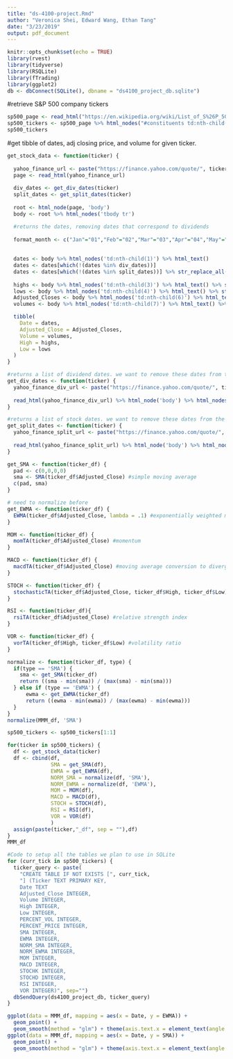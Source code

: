 ```yaml
---
title: "ds-4100-project.Rmd"
author: "Veronica Shei, Edward Wang, Ethan Tang"
date: "3/23/2019"
output: pdf_document
---
```


```r
knitr::opts_chunk$set(echo = TRUE)
library(rvest)
library(tidyverse)
library(RSQLite)
library(fTrading)
library(ggplot2)
db <- dbConnect(SQLite(), dbname = "ds4100_project_db.sqlite")
```

#retrieve S&P 500 company tickers
```r
sp500_page <- read_html("https://en.wikipedia.org/wiki/List_of_S%26P_500_companies")
sp500_tickers <- sp500_page %>% html_nodes("#constituents td:nth-child(2)") %>% html_text()
sp500_tickers
```

#get tibble of dates, adj closing price, and volume for given ticker.
```r
get_stock_data <- function(ticker) {
  
  yahoo_finance_url <- paste("https://finance.yahoo.com/quote/", ticker, "/history?period1=915339600&period2=1553313600&interval=1mo&filter=history&frequency=1mo", sep = "")
  page <- read_html(yahoo_finance_url)
  
  div_dates <- get_div_dates(ticker)
  split_dates <- get_split_dates(ticker)
  
  root <- html_node(page, 'body')
  body <- root %>% html_nodes('tbody tr')

  #returns the dates, removing dates that correspond to dividends
  
  format_month <- c("Jan"="01","Feb"="02","Mar"="03","Apr"="04","May"="05","Jun"="06","Jul"="07","Aug"="08","Sep"="09","Oct"="10","Nov"="11","Dec"="12")
  
  
  dates <- body %>% html_nodes('td:nth-child(1)') %>% html_text()
  dates <- dates[which(!(dates %in% div_dates))]
  dates <- dates[which(!(dates %in% split_dates))] %>% str_replace_all(format_month) %>% str_replace("\\s01,\\s","/01/") %>% str_remove_all("\\s") %>% str_remove("20") %>% as.Date("%m/%d/%y")
  
  highs <- body %>% html_nodes('td:nth-child(3)') %>% html_text() %>% str_replace_all(",","") %>% as.numeric()
  lows <- body %>% html_nodes('td:nth-child(4)') %>% html_text() %>% str_replace_all(",","") %>% as.numeric()
  Adjusted_Closes <- body %>% html_nodes('td:nth-child(6)') %>% html_text() %>% str_replace_all(",","") %>% as.numeric()
  volumes <- body %>% html_nodes('td:nth-child(7)') %>% html_text() %>% str_replace_all(",","") %>% as.numeric()

  tibble(
    Date = dates,
    Adjusted_Close = Adjusted_Closes,
    Volume = volumes,
    High = highs,
    Low = lows
  )
}

#returns a list of dividend dates. we want to remove these dates from the historical data
get_div_dates <- function(ticker) {
  yahoo_finance_div_url <- paste("https://finance.yahoo.com/quote/", ticker, "/history?period1=915339600&period2=1553313600&interval=1mo&filter=div&frequency=1mo", sep = "")
  
  read_html(yahoo_finance_div_url) %>% html_node('body') %>% html_nodes('tbody tr td:nth-child(1)') %>% html_text()
}

#returns a list of stock dates. we want to remove these dates from the historical data
get_split_dates <- function(ticker) {
  yahoo_finance_split_url <- paste("https://finance.yahoo.com/quote/", ticker, "/history?period1=915339600&period2=1553313600&interval=1mo&filter=split&frequency=1mo", sep = "")
  
  read_html(yahoo_finance_split_url) %>% html_node('body') %>% html_nodes('tbody tr td:nth-child(1)') %>% html_text()
}
```

```r
get_SMA <- function(ticker_df) {
  pad <- c(0,0,0,0)
  sma <- SMA(ticker_df$Adjusted_Close) #simple moving average
  c(pad, sma)
}
```

```r
# need to normalize before
get_EWMA <- function(ticker_df) {
  EWMA(ticker_df$Adjusted_Close, lambda = .1) #exponentially weighted moving average
}
```

```r
MOM <- function(ticker_df) {
  momTA(ticker_df$Adjusted_Close) #momentum 
}
```

```r
MACD <- function(ticker_df) {
  macdTA(ticker_df$Adjusted_Close) #moving average conversion to divergents
}
```

```r
STOCH <- function(ticker_df) {
  stochasticTA(ticker_df$Adjusted_Close, ticker_df$High, ticker_df$Low)
}
```

```r
RSI <- function(ticker_df){
  rsiTA(ticker_df$Adjusted_Close) #relative strength index
}
```

```r
VOR <- function(ticker_df) {
  vorTA(ticker_df$High, ticker_df$Low) #volatility ratio
}
```

```r
normalize <- function(ticker_df, type) {
  if(type == 'SMA') {
    sma <- get_SMA(ticker_df)
    return ((sma - min(sma)) / (max(sma) - min(sma)))
  } else if (type == 'EWMA') {
      ewma <- get_EWMA(ticker_df)
      return ((ewma - min(ewma)) / (max(ewma) - min(ewma)))
  }
}
normalize(MMM_df, 'SMA')
```

```r
sp500_tickers <- sp500_tickers[1:1]

for(ticker in sp500_tickers) {
  df <- get_stock_data(ticker)
  df <- cbind(df,
              SMA = get_SMA(df),
              EWMA = get_EWMA(df),
              NORM_SMA = normalize(df, 'SMA'),
              NORM_EWMA = normalize(df, 'EWMA'),
              MOM = MOM(df),
              MACD = MACD(df),
              STOCH = STOCH(df),
              RSI = RSI(df),
              VOR = VOR(df)
              )
  assign(paste(ticker,"_df", sep = ""),df)
}
MMM_df
```

```r
#Code to setup all the tables we plan to use in SQLite
for (curr_tick in sp500_tickers) {
  ticker_query <- paste(
    "CREATE TABLE IF NOT EXISTS [", curr_tick,
    "] (Ticker TEXT PRIMARY KEY,
    Date TEXT
    Adjusted_Close INTEGER,
    Volume INTEGER,
    High INTEGER,
    Low INTEGER,
    PERCENT_VOL INTEGER,
    PERCENT_PRICE INTEGER,
    SMA INTEGER,
    EWMA INTEGER,
    NORM_SMA INTEGER,
    NORM_EWMA INTEGER,
    MOM INTEGER,
    MACD INTEGER,
    STOCHK INTEGER,
    STOCHD INTEGER,
    RSI INTEGER,
    VOR INTEGER)", sep="")
  dbSendQuery(ds4100_project_db, ticker_query)
}
```

```r
ggplot(data = MMM_df, mapping = aes(x = Date, y = EWMA)) + 
  geom_point() +
  geom_smooth(method = "glm") + theme(axis.text.x = element_text(angle = 90, hjust = 1))
ggplot(data = MMM_df, mapping = aes(x = Date, y = SMA)) + 
  geom_point() +
  geom_smooth(method = "glm") + theme(axis.text.x = element_text(angle = 90, hjust = 1))
```